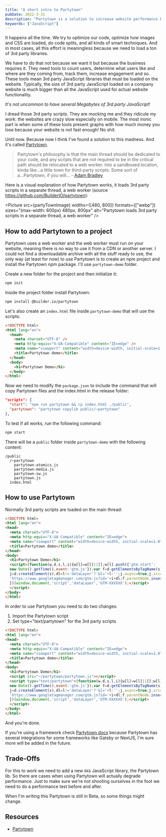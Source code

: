 ```yaml
---
title: "A short intro to Partytown"
pubDate: 2022-3-31
description: "Partytown is a solution to increase website performance by loading 3rd party JavaScript libraries in a web worker"
keywords: ["JavaScript"]
---
```


It happens all the time. We try to optimize our code, optimize how images and CSS are loaded, do code splits, and all kinds of smart techniques. And in most cases, all this effort is meaningless because we need to load a ton of 3rd party libraries.

We have to do that not because we want it but because the business requires it. They need tools to count users, determine what
users like and where are they coming from, track them, increase engagement and so. These tools mean 3rd party JavaScript libraries that
must be loaded on the website. Typically, the size of 3rd party JavaScript loaded on a company website is much
bigger than all the JavaScript used for actual website functionality.

_It's not uncommon to have several Megabytes of 3rd party JavaScript!_

I dread those 3rd party scripts. They are mocking me and they ridicule my work: the websites are crazy slow especially on mobile.
The most ironic part is when some of these tools present graphs with how much money you lose because your website is not fast enough!
No shit.

Until now. Because now I think I've found a solution to this madness. And it's called [Partytown](https://partytown.builder.io/).

> Partytown's philosophy is that the main thread should be dedicated to your code, and any scripts that are not required to be in the critical path should
> be relocated to a web worker. Into a sandboxed location, kinda like...a little town for third-party scripts. Some sort of a...Partytown, if you will… - [Adam Bradley](https://dev.to/adamdbradley/introducing-partytown-run-third-party-scripts-from-a-web-worker-2cnp)

Here is a visual explanation of how Partytown works, it loads 3rd party scripts in a separate thread, a web worker (source https://github.com/BuilderIO/partytown):


<Picture
  src={partyTownImage}
  widths={[480, 800]}
  formats={["webp"]}
  sizes="(max-width: 600px) 480px, 800px"
  alt="Partytown loads 3rd party scripts in a separate thread, a web worker"
/>

## How to add Partytown to a project

Partytown uses a web worker and the web worker must run on your website, meaning there is no way to use it from a CDN or another server.
I could not find a downloadable archive with all the stuff ready to use, the only way (at least for now) to use Partytown is to create
an npm project and install the Partytown npm package. I'll use `partytown-demo` folder.

Create a new folder for the project and then initialize it:

```bash
npm init
```

Inside the project folder install Partytown:

```bash
npm install @builder.io/partytown
```

Let's also create an `index.html` file inside `partytown-demo` that will use the scripts:

```html
<!DOCTYPE html>
<html lang="en">
  <head>
    <meta charset="UTF-8" />
    <meta http-equiv="X-UA-Compatible" content="IE=edge" />
    <meta name="viewport" content="width=device-width, initial-scale=1.0" />
    <title>Partytown demo</title>
  </head>
  <body>
    <h1>Partytown Demo</h1>
  </body>
</html>
```

Now we need to modify the `package.json` to include the command that will copy Partytown files and the index.html in the release folder:

```json
"scripts": {
  "start": "npm run partytown && cp index.html ./public",
  "partytown": "partytown copylib public/~partytown"
},
```

To test if all works, run the following command:

```bash
npm start
```

There will be a `public` folder inside `partytown-demo` with the following content:

```
/public
  /~partytown
    partytown-atomics.js
    partytown-media.js
    partytown-sw.js
    partytown.js
  index.html
```

## How to use Partytown

Normally 3rd party scripts are loaded on the main thread:

```html
<!DOCTYPE html>
<html lang="en">
<head>
  <meta charset="UTF-8">
  <meta http-equiv="X-UA-Compatible" content="IE=edge">
  <meta name="viewport" content="width=device-width, initial-scale=1.0">
  <title>Partytown demo</title>
</head>
<body>
  <h1>Partytown Demo</h1>
  <script>(function(w,d,s,l,i){w[l]=w[l]||[];w[l].push({'gtm.start':
  new Date().getTime(),event:'gtm.js'});var f=d.getElementsByTagName(s)[0],
  j=d.createElement(s),dl=l!='dataLayer'?'&l='+l:'';j.async=true;j.src=
  'https://www.googletagmanager.com/gtm.js?id='+i+dl;f.parentNode.insertBefore(j,f);
  })(window,document,'script','dataLayer','GTM-XXXXXX');</script>
  </script>
</body>
</html>
```

In order to use Partytown you need to do two changes:

1. Import the Partytown script
2. Set type="text/partytown" for the 3rd party scripts

```html
<!DOCTYPE html>
<html lang="en">
<head>
  <meta charset="UTF-8">
  <meta http-equiv="X-UA-Compatible" content="IE=edge">
  <meta name="viewport" content="width=device-width, initial-scale=1.0">
  <title>Partytown demo</title>
</head>
<body>
  <h1>Partytown Demo</h1>
  <script src="~/partytown/partytown.js"></script>
  <script type="text/partytown">(function(w,d,s,l,i){w[l]=w[l]||[];w[l].push({'gtm.start':
  new Date().getTime(),event:'gtm.js'});var f=d.getElementsByTagName(s)[0],
  j=d.createElement(s),dl=l!='dataLayer'?'&l='+l:'';j.async=true;j.src=
  'https://www.googletagmanager.com/gtm.js?id='+i+dl;f.parentNode.insertBefore(j,f);
  })(window,document,'script','dataLayer','GTM-XXXXXX');</script>
  </script>
</body>
</html>
```

And you're done.

If you're using a framework check [Partytown docs](https://partytown.builder.io/integrations) because Partytown has several integrations for some frameworks like Gatsby or NextJS, I'm sure more will be added in the future.

## Trade-Offs

For this to work we need to add a new `6kb` JavaScript library, the Partytown lib. So there are cases when using Partytown will
actually degrade performance. Just to make sure we're not shooting ourselves in the foot we need to do a performance test before and after.

When I'm writing this Partytown is still in Beta, so some things might change.

## Resources

- [Partytown](https://partytown.builder.io/)
